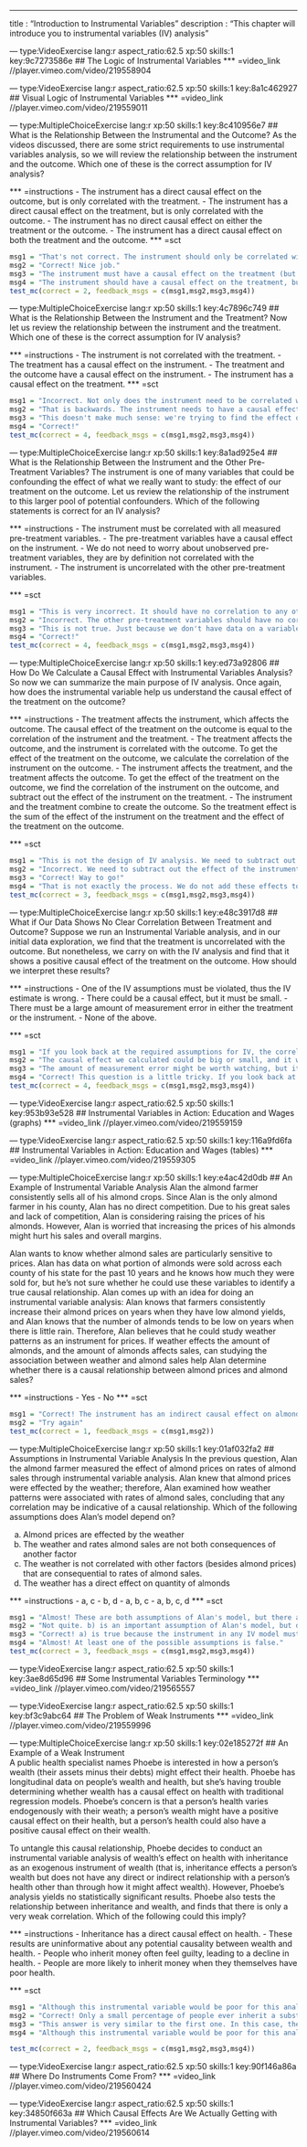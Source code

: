 --- 
title       : "Introduction to Instrumental Variables"
description : "This chapter will introduce you to instrumental variables (IV) analysis"


--- type:VideoExercise lang:r aspect_ratio:62.5 xp:50 skills:1 key:9c7273586e
## The Logic of Instrumental Variables
*** =video_link
//player.vimeo.com/video/219558904

--- type:VideoExercise lang:r aspect_ratio:62.5 xp:50 skills:1 key:8a1c462927
## Visual Logic of Instrumental Variables
*** =video_link
//player.vimeo.com/video/219559011

--- type:MultipleChoiceExercise lang:r xp:50 skills:1 key:8c410956e7
## What is the Relationship Between the Instrumental and the Outcome?
As the videos discussed, there are some strict requirements to use instrumental variables analysis, so we will review the relationship between the instrument and the outcome. Which one of these is the correct assumption for IV analysis?

  *** =instructions
- The instrument has a direct causal effect on the outcome, but is only correlated with the treatment.
- The instrument has a direct causal effect on the treatment, but is only correlated with the outcome.
- The instrument has no direct causal effect on either the treatment or the outcome.
- The instrument has a direct causal effect on both the treatment and the outcome.
*** =sct
```{r}
msg1 = "That's not correct. The instrument should only be correlated with the outcome, and must have a causal effect on the treatment variable. Try again."
msg2 = "Correct! Nice job."
msg3 = "The instrument must have a causal effect on the treatment (but not on the outcome) to use an instrumental variables analysis. Try again."
msg4 = "The instrument should have a causal effect on the treatment, but should only be correlated wit the outcome. Try again."
test_mc(correct = 2, feedback_msgs = c(msg1,msg2,msg3,msg4))
```

--- type:MultipleChoiceExercise lang:r xp:50 skills:1 key:4c7896c749
## What is the Relationship Between the Instrument and the Treatment?
Now let us review the relationship between the instrument and the treatment.  Which one of these is the correct assumption for IV analysis?

  *** =instructions
- The instrument is not correlated with the treatment.
- The treatment has a causal effect on the instrument.
- The treatment and the outcome have a causal effect on the instrument.
- The instrument has a causal effect on the treatment.
*** =sct
```{r}
msg1 = "Incorrect. Not only does the instrument need to be correlated with the treatment, it must have a causal effect on the treatment. Try again."
msg2 = "That is backwards. The instrument needs to have a causal effect on the treatment, so try again."
msg3 = "This doesn't make much sense: we're trying to find the effect of the treatment on the outcome! Try again"
msg4 = "Correct!"
test_mc(correct = 4, feedback_msgs = c(msg1,msg2,msg3,msg4))
```

--- type:MultipleChoiceExercise lang:r xp:50 skills:1 key:8a1ad925e4
## What is the Relationship Between the Instrument and the Other Pre-Treatment Variables?
The instrument is one of many variables that could be confounding the effect of what we really want to study: the effect of our treatment on the outcome. Let us review the relationship of the instrument to this larger pool of potential confounders. Which of the following statements is correct for an IV analysis?

  *** =instructions
- The instrument must be correlated with all measured pre-treatment variables.
- The pre-treatment variables have a causal effect on the instrument.
- We do not need to worry about unobserved pre-treatment variables, they are by definition not correlated with the instrument.
- The instrument is uncorrelated with the other pre-treatment variables.

*** =sct
```{r}
msg1 = "This is very incorrect. It should have no correlation to any other pre-treatment variables, a.k.a. is randomly assigned. Try again."
msg2 = "Incorrect. The other pre-treatment variables should have no correlation with the instrument. Try again."
msg3 = "This is not true. Just because we don't have data on a variable does not mean it might not affect the instrument. Try again"
msg4 = "Correct!"
test_mc(correct = 4, feedback_msgs = c(msg1,msg2,msg3,msg4))
```

--- type:MultipleChoiceExercise lang:r xp:50 skills:1 key:ed73a92806
## How Do We Calculate a Causal Effect with Instrumental Variables Analysis?
So now we can summarize the main purpose of IV analysis. Once again, how does the instrumental variable help us understand the causal effect of the treatment on the outcome?

  *** =instructions
- The treatment affects the instrument, which affects the outcome. The causal effect of the treatment on the outcome is equal to the correlation of the instrument and the treatment.
- The treatment affects the outcome, and the instrument is correlated with the outcome. To get the effect of the treatment on the outcome, we calculate the correlation of the instrument on the outcome.
- The instrument affects the treatment, and the treatment affects the outcome. To get the effect of the treatment on the outcome, we find the correlation of the instrument on the outcome, and subtract out the effect of the instrument on the treatment.
- The instrument and the treatment combine to create the outcome. So the treatment effect is the sum of the effect of the instrument on the treatment and the effect of the treatment on the outcome.

*** =sct
```{r}
msg1 = "This is not the design of IV analysis. We need to subtract out the effect of the instrument on the treatment from the correlation of the instrument on the outcome. Try again."
msg2 = "Incorrect. We need to subtract out the effect of the instrument on the treatment from the correlation of the instrument on the outcome. Try again."
msg3 = "Correct! Way to go!"
msg4 = "That is not exactly the process. We do not add these effects together to find the causal effect. Try again."
test_mc(correct = 3, feedback_msgs = c(msg1,msg2,msg3,msg4))
```

--- type:MultipleChoiceExercise lang:r xp:50 skills:1 key:e48c3917d8
## What if Our Data Shows No Clear Correlation Between Treatment and Outcome?
Suppose we run an Instrumental Variable analysis, and in our initial data exploration, we find that the treatment is uncorrelated with the outcome. But nonetheless, we carry on with the IV analysis and find that it shows a positive causal effect of the treatment on the outcome. How should we interpret these results?

  *** =instructions
- One of the IV assumptions must be violated, thus the IV estimate is wrong.
- There could be a causal effect, but it must be small.
- There must be a large amount of measurement error in either the treatment or the instrument.
- None of the above.

*** =sct
```{r}
msg1 = "If you look back at the required assumptions for IV, the correlation between treatment and the outcome is not mentioned, so try again."
msg2 = "The causal effect we calculated could be big or small, and it would not change the question we are facing. Try again."
msg3 = "The amount of measurement error might be worth watching, but it isn't listed as an element in the requirements for IV analysis. Try again."
msg4 = "Correct! This question is a little tricky. If you look back at the list of logical requirements for an IV analysis, the amount or sign of correlation between treatments and outcomes is not listed, and it turns out to be completely irrelevant for instrumental variables analysis. That is because the correlation between treatment and outcome would be meaningul if treatment was randomly assigned, but we are considering the case where treatments are *not* randomly assigned, so we know that correlation (or the lack thereof) does not imply causation (or the lack thereof). For instrumental variables analysis, all the assumptions are about how the instrument itself relates to the other variables."
test_mc(correct = 4, feedback_msgs = c(msg1,msg2,msg3,msg4))

```

--- type:VideoExercise lang:r aspect_ratio:62.5 xp:50 skills:1 key:953b93e528
## Instrumental Variables in Action: Education and Wages (graphs)
*** =video_link
//player.vimeo.com/video/219559159


--- type:VideoExercise lang:r aspect_ratio:62.5 xp:50 skills:1 key:116a9fd6fa
## Instrumental Variables in Action: Education and Wages (tables)
*** =video_link
//player.vimeo.com/video/219559305

--- type:MultipleChoiceExercise lang:r xp:50 skills:1 key:e4ac42d0db
## An Example of Instrumental Variable Analysis
Alan the almond farmer consistently sells all of his almond crops. Since Alan is the only almond farmer in his county, Alan has no direct competition. Due to his great sales and lack of competition, Alan is considering raising the prices of his almonds. However, Alan is worried that increasing the prices of his almonds might hurt his sales and overall margins.

Alan wants to know whether almond sales are particularly sensitive to prices. Alan has data on what portion of almonds were sold across each county of his state for the past 10 years and he knows how much they were sold for, but he's not sure whether he could use these variables to identify a true causal relationship. Alan comes up with an idea for doing an instrumental variable analysis: Alan knows that farmers consistently increase their almond prices on years when they have low almond yields, and Alan knows that the number of almonds tends to be low on years when there is little rain. Therefore, Alan believes that he could study weather patterns as an instrument for prices. If weather effects the amount of almonds, and the amount of almonds affects sales, can studying the association between weather and almond sales help Alan determine whether there is a causal relationship between almond prices and almond sales?


*** =instructions
- Yes
- No
*** =sct
```{r}
msg1 = "Correct! The instrument has an indirect causal effect on almond sales through almond sales prices. This is a good example of where instrumental variable analysis would work."
msg2 = "Try again"
test_mc(correct = 1, feedback_msgs = c(msg1,msg2))
```


--- type:MultipleChoiceExercise lang:r xp:50 skills:1 key:01af032fa2
## Assumptions in Instrumental Variable Analysis 
In the previous question, Alan the almond farmer measured the effect of almond prices on rates of almond sales through instrumental variable analysis. Alan knew that almond prices were effected by the weather; therefore, Alan examined how weather patterns were associated with rates of almond sales, concluding that any correlation may be indicative of a causal relationship. Which of the following assumptions does Alan's model depend on?

a) Almond prices are effected by the weather 
b) The weather and rates almond sales are not both consequences of another factor 
c) The weather is not correlated with other factors (besides almond prices) that are consequential to rates of almond sales. 
d) The weather has a direct effect on quantity of almonds 

*** =instructions
- a, c
- b, d
- a, b, c 
- a, b, c, d
*** =sct
```{r}
msg1 = "Almost! These are both assumptions of Alan's model, but there are more. Try again"
msg2 = "Not quite. b) is an important assumption of Alan's model, but d) is not. Try again."
msg3 = "Correct! a) is true because the instrument in any IV model must effect the independent variable of interest. b) and c) are true because IVs require that the relationship between an instrument and the dependent variable cannot be explained by any other factors but their causal relationships to the key independent variable. d) is false for the same reason that b) and c) are true; if the weather directly effects the rate of almond sales, then we cannot assume that the this relationship is mediated by the effect of the weather on almond sales prices."
msg4 = "Almost! At least one of the possible assumptions is false."
test_mc(correct = 3, feedback_msgs = c(msg1,msg2,msg3,msg4))
```


--- type:VideoExercise lang:r aspect_ratio:62.5 xp:50 skills:1 key:3ae8d65d96
## Some Instrumental Variables Terminology
*** =video_link
//player.vimeo.com/video/219565557


--- type:VideoExercise lang:r aspect_ratio:62.5 xp:50 skills:1 key:bf3c9abc64
## The Problem of Weak Instruments
*** =video_link
//player.vimeo.com/video/219559996


--- type:MultipleChoiceExercise lang:r xp:50 skills:1 key:02e185272f
## An Example of a Weak Instrument  
A public health specialist names Phoebe is interested in how a person's wealth (their assets minus their debts) might effect their health. Phoebe has longitudinal data on people's wealth and health, but she's having trouble determining whether wealth has a causal effect on health with traditional regression models. Phoebe's concern is that a person's health varies endogenously with their weath; a person's wealth might have a positive causal effect on their health, but a person's health could also have a positive causal effect on their wealth. 

To untangle this causal relationship, Phoebe decides to conduct an instrumental variable analysis of wealth's effect on health with inheritance as an exogenous instrument of wealth (that is, inheritance effects a person's wealth but does not have any direct or indirect relationship with a person's health other than through how it might affect wealth). However, Phoebe's analysis yields no statistically significant results. Phoebe also tests the relationship between inheritance and wealth, and finds that there is only a very weak correlation. Which of the following could this imply?    
  
  *** =instructions
- Inheritance has a direct causal effect on health.
- These results are uninformative about any potential causality between wealth and health.
- People who inherit money often feel guilty, leading to a decline in health.
- People are more likely to inherit money when they themselves have poor health. 

*** =sct
```{r}
msg1 = "Although this instrumental variable would be poor for this analysis (an instrument should not have a direct effect on the dependent variable), this is not an example of a 'weak' instrumental variable."
msg2 = "Correct! Only a small percentage of people ever inherit a substantial amount of money, and those who do tend to have better wealth to begin with. So despite our theories, the data we have might have very little statistical power on the relationship between wealth and health."
msg3 = "This answer is very similar to the first one. In this case, the problem is not that the instrument is 'weak,' but that the instrument has a direct causal effect on health."
msg4 = "Although this instrumental variable would be poor for this analysis (an instrument should be randomly assigned), this is not an example of a 'weak' instrumental variable."

test_mc(correct = 2, feedback_msgs = c(msg1,msg2,msg3,msg4))
```


--- type:VideoExercise lang:r aspect_ratio:62.5 xp:50 skills:1 key:90f146a86a
## Where Do Instruments Come From?
*** =video_link
//player.vimeo.com/video/219560424


--- type:VideoExercise lang:r aspect_ratio:62.5 xp:50 skills:1 key:34850f663a
## Which Causal Effects Are We Actually Getting with Instrumental Variables?
*** =video_link
//player.vimeo.com/video/219560614


